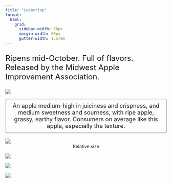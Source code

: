 ```yaml
---
title: "Ludacrisp"
format:
  html: 
    grid:
      sidebar-width: 50px
      margin-width: 50px
      gutter-width: 1.5rem
---
```


:::{style="font-size: x-large;"}
Ripens mid-October. Full of flavors. Released by the Midwest Apple Improvement Association.
:::

::: grid
::: g-col-4

![](img/transparentapples/LUDACRISP-crop.png)

:::{style="font-size: large; border: 2px ridge Gainsboro; padding: 10px; border-radius: 5px;"}
<center>An apple medium-high in juiciness and crispness, and medium sweetness and sourness, with ripe apple, grassy, earthy flavor. Consumers on average like this apple, especially the texture.</center>
:::

<br>
![](img/LUDACRISP-crop.jpg)
<center>Relative size</center>

:::

::: g-col-6

![](img/websitefigs/Apple_Ludacrisp.svg)



![](img/flavfigs/flavor_plot_Ludacrisp.svg)
<br>

![](img/likingfigs/Liking_Ludacrisp.svg)
:::
:::
  